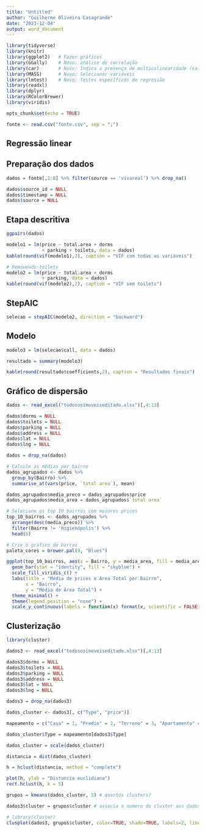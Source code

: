 ```yaml
---
title: "Untitled"
author: "Guilherme Oliveira Casagrande"
date: "2023-12-04"
output: word_document
---
```


```r
library(tidyverse)
library(knitr)
library(ggplot2)   # Fazer gráficos
library(GGally)    # Novo: análise de correlação
library(car)       # Novo: Indica a presença de multicolinearidade (calculo do VIF)
library(MASS)      # Novo: Selecionar variáveis
library(lmtest)    # Novo: Testes específicos de regressão
library(readxl)
library(dplyr)
library(RColorBrewer)
library(viridis)

opts_chunk$set(echo = TRUE)

fonte <- read.csv("fonte.csv", sep = ";")
```


## Regressão linear

## Preparação dos dados

```r
dados = fonte[,1:8] %>% filter(source == 'vivareal') %>% drop_na()

dados$source_id = NULL
dados$timestamp = NULL
dados$source = NULL
```


## Etapa descritiva
```r
ggpairs(dados)
```


```r
modelo1 = lm(price ~ total.area + dorms
             + parking + toilets, data = dados)
kable(round(vif(modelo1),2), caption = "VIF com todas as variáveis")
```


```r
# Removendo toilets
modelo2 = lm(price ~ total.area + dorms
             + parking, data = dados)
kable(round(vif(modelo2),2), caption = "VIF sem toilets")
```


## StepAIC

```r
selecao = stepAIC(modelo2, direction = "backward")
```


## Modelo

```r
modelo3 = lm(selecao$call, data = dados)

resultado = summary(modelo3)

kable(round(resultado$coefficients,2), caption = "Resultados finais")
```

## Gráfico de dispersão


```r
dados <- read_excel("todososimoveiseditado.xlsx")[,4:13] 

dados$dorms = NULL
dados$toilets = NULL
dados$parking = NULL
dados$address = NULL
dados$lat = NULL
dados$lng = NULL

dados = drop_na(dados)

# Calcule as médias por bairro
dados_agrupados <- dados %>%
  group_by(Bairro) %>%
  summarise_at(vars(price, `total area`), mean)

dados_agrupados$media_preco = dados_agrupados$price
dados_agrupados$media_area = dados_agrupados$`total area`

# Selecione os top 10 bairros com maiores prices
top_10_bairros <- dados_agrupados %>%
  arrange(desc(media_preco)) %>%
  filter(Bairro != 'Higienópolis') %>%
  head(6)

# Crie o gráfico de barras
paleta_cores = brewer.pal(9, "Blues")

ggplot(top_10_bairros, aes(x = Bairro, y = media_area, fill = media_area)) +
  geom_bar(stat = "identity", fill = "skyblue") +
  scale_fill_viridis_c() +
  labs(title = "Média de prices e Área Total por Bairro",
       x = "Bairro",
       y = "Média de Área Total") +
  theme_minimal() +
  theme(legend.position = "none") +
  scale_y_continuous(labels = function(x) format(x, scientific = FALSE))
```


## Clusterização

```r
library(cluster)

dados3 <- read_excel("todososimoveiseditado.xlsx")[,4:13] 

dados3$dorms = NULL
dados3$toilets = NULL
dados3$parking = NULL
dados3$address = NULL
dados3$lat = NULL
dados3$lng = NULL

dados3 = drop_na(dados3)

dados_cluster <- dados3[, c("Type", "price")]

mapeamento = c("Casa" = 1, "Predio" = 2, "Terreno" = 3, "Apartamento" = 4)

dados_cluster$Type = mapeamento[dados3$Type]

dados_cluster = scale(dados_cluster)

distancia = dist(dados_cluster)

h = hclust(distancia, method = "complete")

plot(h, ylab = "Distancia euclidiana")
rect.hclust(h, k = 5)
```

```r
grupos = kmeans(dados_cluster, 5) # quantos clusters?

dados3$cluster = grupos$cluster # associa o numero do cluster aos dados

# library(cluster)
clusplot(dados3, grupos$cluster, color=TRUE, shade=TRUE, labels=2, lines=0, main = "Clustering")
```